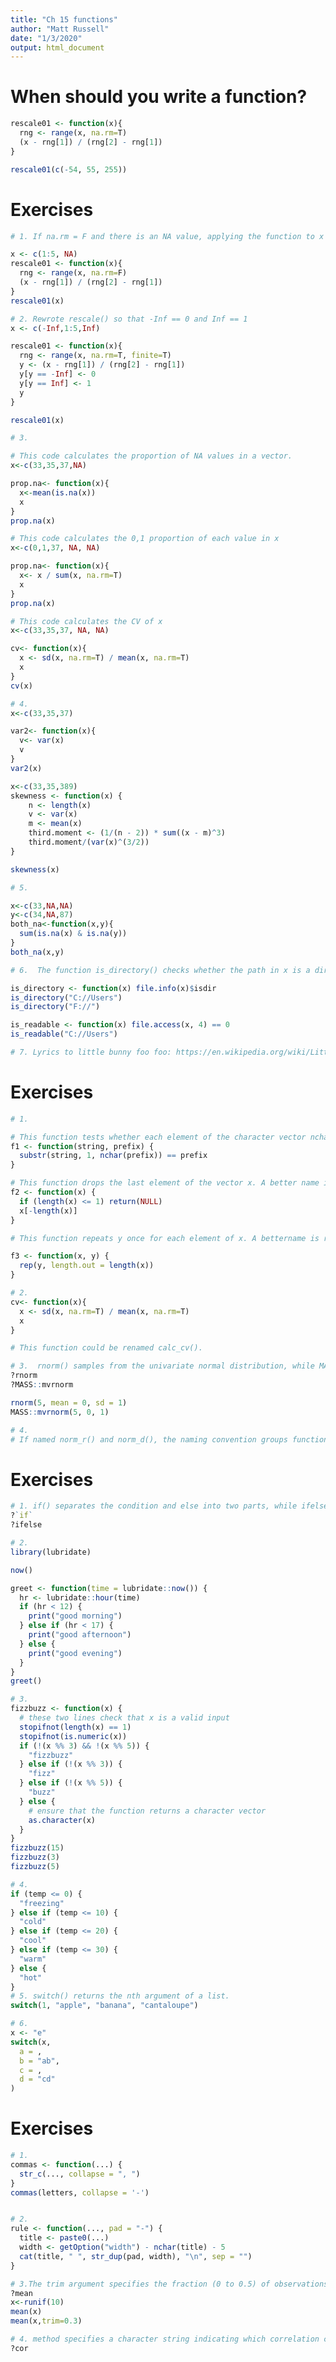 ```yaml
---
title: "Ch 15 functions"
author: "Matt Russell"
date: "1/3/2020"
output: html_document
---
```


# When should you write a function?
```r
rescale01 <- function(x){
  rng <- range(x, na.rm=T)
  (x - rng[1]) / (rng[2] - rng[1])
}

rescale01(c(-54, 55, 255))
```

# Exercises
```r
# 1. If na.rm = F and there is an NA value, applying the function to x results in all NA values.

x <- c(1:5, NA)
rescale01 <- function(x){
  rng <- range(x, na.rm=F)
  (x - rng[1]) / (rng[2] - rng[1])
}
rescale01(x)

# 2. Rewrote rescale() so that -Inf == 0 and Inf == 1 
x <- c(-Inf,1:5,Inf)

rescale01 <- function(x){
  rng <- range(x, na.rm=T, finite=T)
  y <- (x - rng[1]) / (rng[2] - rng[1])
  y[y == -Inf] <- 0
  y[y == Inf] <- 1
  y
}

rescale01(x)

# 3.

# This code calculates the proportion of NA values in a vector.
x<-c(33,35,37,NA)

prop.na<- function(x){
  x<-mean(is.na(x))
  x
}
prop.na(x)

# This code calculates the 0,1 proportion of each value in x
x<-c(0,1,37, NA, NA)

prop.na<- function(x){
  x<- x / sum(x, na.rm=T)
  x
}
prop.na(x)

# This code calculates the CV of x
x<-c(33,35,37, NA, NA)

cv<- function(x){
  x <- sd(x, na.rm=T) / mean(x, na.rm=T)
  x
}
cv(x)

# 4. 
x<-c(33,35,37)

var2<- function(x){
  v<- var(x)
  v
}
var2(x)

x<-c(33,35,389)
skewness <- function(x) {
    n <- length(x)
    v <- var(x)
    m <- mean(x)
    third.moment <- (1/(n - 2)) * sum((x - m)^3)
    third.moment/(var(x)^(3/2))
}

skewness(x) 

# 5. 

x<-c(33,NA,NA)
y<-c(34,NA,87)
both_na<-function(x,y){
  sum(is.na(x) & is.na(y))
}
both_na(x,y)

# 6.  The function is_directory() checks whether the path in x is a directory. The function is_readable() checks whether the path in x is readable, meaning that the file exists and the user has permission to open it. These functions are useful even though they are short because their names make it much clearer what the code is doing.

is_directory <- function(x) file.info(x)$isdir
is_directory("C://Users")
is_directory("F://")

is_readable <- function(x) file.access(x, 4) == 0
is_readable("C://Users")

# 7. Lyrics to little bunny foo foo: https://en.wikipedia.org/wiki/Little_Bunny_Foo_Foo
```

# Exercises

```r
# 1.

# This function tests whether each element of the character vector nchar starts with the string prefix. A better name is has_prefix().
f1 <- function(string, prefix) {
  substr(string, 1, nchar(prefix)) == prefix
}

# This function drops the last element of the vector x. A better name is drop_last().
f2 <- function(x) {
  if (length(x) <= 1) return(NULL)
  x[-length(x)]
}

# This function repeats y once for each element of x. A bettername is reuse().

f3 <- function(x, y) {
  rep(y, length.out = length(x))
}

# 2. 
cv<- function(x){
  x <- sd(x, na.rm=T) / mean(x, na.rm=T)
  x
}

# This function could be renamed calc_cv().

# 3.  rnorm() samples from the univariate normal distribution, while MASS::mvrnorm() samples from the multivariate normal distribution. 
?rnorm
?MASS::mvrnorm

rnorm(5, mean = 0, sd = 1)
MASS::mvrnorm(5, 0, 1)

# 4. 
# If named norm_r() and norm_d(), the naming convention groups functions by their distribution. If named rnorm(), and dnorm(), the naming convention groups functions by the action they perform.

```

# Exercises
```r
# 1. if() separates the condition and else into two parts, while ifelse() is handled on one line.
?`if`
?ifelse

# 2.
library(lubridate)

now()

greet <- function(time = lubridate::now()) {
  hr <- lubridate::hour(time)
  if (hr < 12) {
    print("good morning")
  } else if (hr < 17) {
    print("good afternoon")
  } else {
    print("good evening")
  }
}
greet()

# 3.
fizzbuzz <- function(x) {
  # these two lines check that x is a valid input
  stopifnot(length(x) == 1)
  stopifnot(is.numeric(x))
  if (!(x %% 3) && !(x %% 5)) {
    "fizzbuzz"
  } else if (!(x %% 3)) {
    "fizz"
  } else if (!(x %% 5)) {
    "buzz"
  } else {
    # ensure that the function returns a character vector
    as.character(x)
  }
}
fizzbuzz(15)
fizzbuzz(3)
fizzbuzz(5)

# 4.
if (temp <= 0) {
  "freezing"
} else if (temp <= 10) {
  "cold"
} else if (temp <= 20) {
  "cool"
} else if (temp <= 30) {
  "warm"
} else {
  "hot"
}
# 5. switch() returns the nth argument of a list.
switch(1, "apple", "banana", "cantaloupe")

# 6.
x <- "e"
switch(x,
  a = ,
  b = "ab",
  c = ,
  d = "cd"
)
```


# Exercises

```r
# 1.
commas <- function(...) {
  str_c(..., collapse = ", ")
}
commas(letters, collapse = '-')


# 2.
rule <- function(..., pad = "-") {
  title <- paste0(...)
  width <- getOption("width") - nchar(title) - 5
  cat(title, " ", str_dup(pad, width), "\n", sep = "")
}

# 3.The trim argument specifies the fraction (0 to 0.5) of observations to be trimmed from each end of x before the mean is computed. Values of trim outside that range are taken as the nearest endpoint.
?mean
x<-runif(10)
mean(x)
mean(x,trim=0.3)

# 4. method specifies a character string indicating which correlation coefficient (or covariance) is to be computed. Default is Pearson
?cor
```


